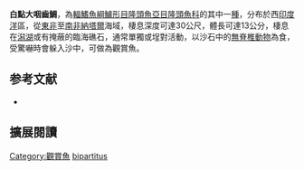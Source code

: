 {{Speciesbox
| image = 
| image_width = 250px
| status = LC
| status_system = IUCN3.1
| genus = Macropharyngodon
| species = bipartitus
| authority = [[Smith|Smith]], 1957
| synonyms = *''Macropharyngodon bipartitus''<br /><small>Smith, 1957</small>
*''Macropharyngodon varialvus''<br /><small>Smith, 1957</small>
*''Macrophartyngodon varialvus''<br /><small>Smith, 1957</small>
}}

'''白點大咽齒鯛'''，為[[輻鰭魚綱|輻鰭魚綱]][[鱸形目|鱸形目]][[隆頭魚亞目|隆頭魚亞目]][[隆頭魚科|隆頭魚科]]的其中一[[種|種]]，分布於西[[印度洋|印度洋]]區，從[[東非|東非]]至[[南非|南非]][[納塔爾|納塔爾]]海域，棲息深度可達30公尺，體長可達13公分，棲息在[[潟湖|潟湖]]或有掩蔽的臨海礁石，通常單獨或埕對活動，以沙石中的[[無脊椎動物|無脊椎動物]]為食，受驚嚇時會躲入沙中，可做為觀賞魚。

==参考文献==
*{{FishBase_species|genus=Macropharyngodon|species=bipartitus|year=2013|month=8}}
== 擴展閱讀 ==
{{refbegin}}
{{wikispecies-inline|Macropharyngodon bipartitus|白點大咽齒鯛}}
{{refend}}
{{Taxonbar|from=Q13805721}}

[[Category:觀賞魚|Category:觀賞魚]]
[[Category:大咽齒鯛屬|bipartitus]]


{{鱸形目小作品}}